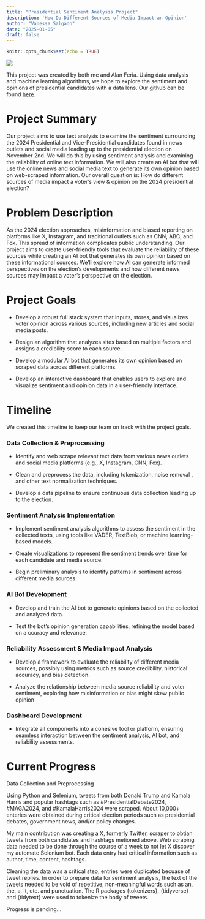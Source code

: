 ```yaml
---
title: "Presidential Sentiment Analysis Project"
description: 'How Do Different Sources of Media Impact an Opinion'
author: "Vanessa Salgado"
date: "2025-01-05"
draft: false
---
```


```r
knitr::opts_chunk$set(echo = TRUE)
```

![](NewYorker_HarrisVsTrump_FINAL_social_V2.jpg.webp)

This project was created by both me and Alan Feria. Using data analysis and machine learning algorithms, we hope to explore the sentiment and opinions of presidential candidates with a data lens. Our github can be found [here](https://github.com/Vanessa-Salgado/Presidential_Sentiment_Analysis).


# Project Summary

Our project aims to use text analysis to examine the sentiment surrounding the 2024 Presidential and Vice-Presidential candidates found in news outlets and social media leading up to the presidential election on November 2nd. We will do this by using sentiment analysis and examining the reliability of online text information. We will also create an AI bot that will use the online news and social media text to generate its own opinion based on web-scraped information. Our overall question is: How do different sources of media impact a voter's view & opinion on the 2024 presidential election?

# Problem Description

As the 2024 election approaches, misinformation and biased reporting on platforms like X, Instagram, and traditional outlets such as CNN, ABC, and Fox. This spread of information complicates public understanding. Our project aims to create user-friendly tools that evaluate the reliability of these sources while creating an AI bot that generates its own opinion based on these informational sources. We'll explore how AI can generate informed perspectives on the election's developments and how different news sources may impact a voter's perspective on the election.

# Project Goals

-   Develop a robust full stack system that inputs, stores, and visualizes voter opinion across various sources, including new articles and social media posts.

-   Design an algorithm that analyzes sites based on multiple factors and assigns a credibility score to each source.

-   Develop a modular AI bot that generates its own opinion based on scraped data across different platforms.

-   Develop an interactive dashboard that enables users to explore and visualize sentiment and opinion data in a user-friendly interface.

# Timeline

We created this timeline to keep our team on track with the project goals.

### Data Collection & Preprocessing

-   Identify and web scrape relevant text data from various news outlets and social media platforms (e.g., X, Instagram, CNN, Fox).

-   Clean and preprocess the data, including tokenization, noise removal , and other text normalization techniques.

-   Develop a data pipeline to ensure continuous data collection leading up to the election.

### Sentiment Analysis Implementation

-   Implement sentiment analysis algorithms to assess the sentiment in the collected texts, using tools like VADER, TextBlob, or machine learning-based models.

-   Create visualizations to represent the sentiment trends over time for each candidate and media source.

-   Begin preliminary analysis to identify patterns in sentiment across different media sources.

### AI Bot Development

-   Develop and train the AI bot to generate opinions based on the collected and analyzed data.

-   Test the bot's opinion generation capabilities, refining the model based on a ccuracy and relevance.

### Reliability Assessment & Media Impact Analysis

-   Develop a framework to evaluate the reliability of different media sources, possibly using metrics such as source credibility, historical accuracy, and bias detection.

-   Analyze the relationship between media source reliability and voter sentiment, exploring how misinformation or bias might skew public opinion

### Dashboard Development

-   Integrate all components into a cohesive tool or platform, ensuring seamless interaction between the sentiment analysis, AI bot, and reliability assessments.

# Current Progress

Data Collection and Preprocessing

Using Python and Selenium, tweets from both Donald Trump and Kamala Harris and popular hashtags such as #PresidentialDebate2024, #MAGA2024, and #KamalaHarris2024 were scraped. About 10,000+ enteries were obtained during critical election periods such as presidential debates, government news, and/or policy changes.

My main contribution was creating a X, formerly Twitter, scraper to obtian tweets from both candidates and hashtags metioned above. Web scraping data needed to be done through the course of a week to not let X discover my automate Selenium bot. Each data entry had critical information such as author, time, content, hashtags.

Cleaning the data was a critical step, entries were duplicated becuase of tweet replies. In order to prepare data for sentiment analysis, the text of the tweets needed to be void of repetitive, non-meaningful words such as an, the, a, it, etc. and punctuation. The R packages {tokenizers}, {tidyverse} and {tidytext} were used to tokenize the body of tweets.

Progress is pending...
